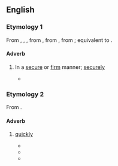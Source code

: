==English==

===Etymology 1===
From {{inh|en|enm|fastly}}, {{m|enm|fastliche}}, {{m|enm|festliche}}, from {{inh|en|ang|fæstlīċe|t=firmly, constantly}}, from {{inh|en|gmw-pro|*fastulīkē}}, from {{inh|en|gmw-pro|*fastulīkê|t=securely, firmly}}; equivalent to {{suf|en|fast|ly|id2=adverbial}}.

====Adverb====
{{en-adv}}

# In a [[secure]] or [[firm]] manner; [[securely]]
#: {{syn|en|fast|firmly|securely|tightly}}
#: {{ux|en|We tied the rope '''fastly''' this time; we didn't want it to get away again.}}
#* {{quote-book|en|title=Roderick Dhu, Clan Alpine's Chief, or, the Scottish outlaw|year=1843|passage=Before them was a door which apparently led into the grand apartments; this was '''fastly''' secured, but it yielded to their united strength, and they entered a lofty hall, whose concave top was supported by pillars.|author=Thomas Archer}}

===Etymology 2===
From {{suf|en|fast|ly|id2=adverbial}}.

====Adverb====
{{en-adv}}

# {{lb|en|nonstandard}} [[quickly]]
#* {{quote-book|en|title=The Missionary Herald of the Baptist Missionary Society|page=162|year=1885|passage=Determined in his death, and chasing him, he ran '''fastly''' to the 'Mission House,' and under Mrs. Richardson's bed he was sheltered and saved.}}
#* {{quote-book|en|title=Agricultural labour: present position and problems, legislations, and governmental steps, measures for upliftment|author=Shailendra Jha|year=1990|passage=This trend continued upto the close of the Second World War, although the price index moved '''fastly'''.}}
#* {{quote-book|en|title=Contemporary India with Controversial Neighbours|page=264|author=Raj Kumar Singh|year=2011|passage=The turn of events moved '''fastly''' in Nepal at the close of the century and thereafter as well.}}